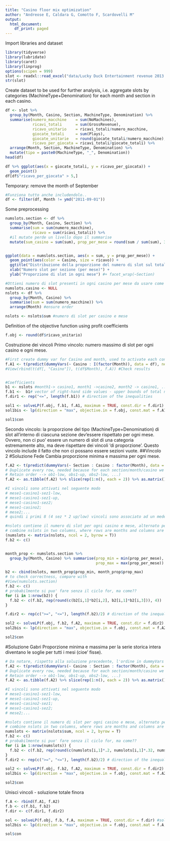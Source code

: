 ```yaml
---
title: "Casino floor mix optimization"
author: "Andreose E, Caldara G, Comotto F, Scardovelli M"
output:
  html_document:
    df_print: paged
---
```


Import libraries and dataset
```r
library(tidyverse)
library(lubridate)
library(caret)
library(linprog)
options(scipen = 999)
slot <- readxl::read_excel("data/Lucky Duck Entertainment revenue 2013.xls", na = c(".", "NA", "NaN"))
str(slot)
```

Create dataset to be used for further analysis, i.e. aggregate slots by categories (MachineType+Denomination) for each month and section in each casino.
```r
df <- slot %>%
  group_by(Month, Casino, Section, MachineType, Denomination) %>%
  summarise(numero_macchine    = sum(NoMachines),
            ricavi_totali      = sum(GrossRevenue),
            ricavo_unitario    = ricavi_totali/numero_macchine,
            giocate_totali     = sum(Plays),
            giocate_unitarie   = round(giocate_totali/numero_macchine),
            ricavo_per_giocata = ricavi_totali/giocate_totali) %>%
  arrange(Month, Section, MachineType, Denomination) %>%
  mutate(tipo = paste0(MachineType, "_", Denomination)) 
head(df)

df %>% ggplot(aes(x = giocate_totali, y = ricavo_per_giocata)) +
  geom_point()
df[df$"ricavo_per_giocata" > 5,]
```

Temporary: remove the month of September
```r
#Funziona tutto anche includendolo..
df <- filter(df, Month != ymd("2011-09-01"))
```

Some preprocessing
```r
numslots.section <- df %>%
  group_by(Month, Casino, Section) %>%
  summarise(sum = sum(numero_macchine),
            ricavo = sum(ricavi_totali)) %>%
  #il mutate perde un livello dopo il summarise
  mutate(sum_casino = sum(sum), prop_per_mese = round(sum / sum(sum), 3))


ggplot(data = numslots.section, aes(x = sum, y = prop_per_mese)) +
  geom_point(aes(color = Casino, size = ricavo)) +
  ggtitle("Distribuzione della proporzione del numero di slot sul totale del casino per ogni mese") +
  xlab("Numero slot per sezione (per mese)") +
  ylab("Proporzione di slot in ogni mese") #+ facet_wrap(~Section)

#Ottieni numero di slot presenti in ogni casino per mese da usare come upper bound
numslots.casino <- NULL
nslots <- df %>%
  group_by(Month, Casino) %>%
  summarise(sum = sum(numero_macchine)) %>%
  arrange(Month) #ensure order

nslots <- nslots$sum #numero di slot per casino e mese
```


Definition of the objective function using profit coefficients
```r
f.obj <- round(df$ricavo_unitario)
```

Costruzione dei vincoli
Primo vincolo: numero massimo di slot per ogni casino e ogni mese. 
```r
#First create dummy var for Casino and month, used to activate each constraint depending on the casino and month
f.A1 <- t(predict(dummyVars(~ Casino : I(factor(Month)), data = df), newdata = df))
#View(rbind(t(df[, "Casino"]), t(df$Month), f.A)) #Check results


#Coefficients
b1 <- nslots #month1-> casino1, month1 ->casino2, month2 -> casino1, ...
f.b1 <-  b1# vector of right-hand side values - upper bounds of total number of slots per month
f.dir1 <- rep("<=", length(f.b1)) # direction of the inequalities

sol1 <- solveLP(f.obj, f.b1, f.A1, maximum = TRUE, const.dir = f.dir1) #solver 
sol1bis <- lp(direction = "max", objective.in = f.obj, const.mat = f.A1, const.dir = f.dir1, const.rhs = f.b1)

sol1$con
```

Secondo vincolo: la proporzione del tipo (MachineType+Denomination) di slot all'interno di ciascuna sezione dev'essere rispettato per ogni mese. Ovvero, non ci puo' essere un numero di slot di una categoria estremamente alto, ma deve rispettare dei vincoli 'di proporzione'.
Questo vincolo include il fatto che non ci possano essere sezioni vuote.
##Vincolo 2
#Soluzione Fede
Cambia proporzione minima e massima per ogni mese. 
```r
f.A2 <- t(predict(dummyVars(~ Section : Casino : factor(Month), data = df), newdata = df))
# Duplicate every row, needed because for each section/month/casino we need a lower and upper bound. 
# Retain order --> ob1-low, obs1-up, obs2-low, ...)
f.A2 <- as.tibble(f.A2) %>% slice(rep(1:n(), each = 2)) %>% as.matrix()

#I vincoli sono attivati nel seguente modo 
# mese1-casino1-sez1-low,
# mese1-casino1-sez1-up,
# mese1-casino1-sez2;
# mese1-casino2;
# mese2;...
# quindi i primi 8 (4 sez * 2 up/low) vincoli sono associato ad un medesimo upper e lower bound, legato al primo valore di nslots.

#nslots contiene il numero di slot per ogni casino e mese, alternato per casino (mese1 casino1, mese1 casino2, mese2 casino1, ...)
# combine nslots in two columns, where rows are months and columns are casino (first for Aries)
(numslots <- matrix(nslots, ncol = 2, byrow = T))
f.b2 <- c()


month_prop <- numslots.section %>%
  group_by(Month, Casino) %>% summarise(prop_min = min(prop_per_mese),
                                        prop_max = max(prop_per_mese))

b2 <- cbind(nslots, month_prop$prop_min, month_prop$prop_max)
# to check correctness, compare with 
#View(numslots.section)
f.b2 <- c()
# probabilmente si puo' fare senza il ciclo for, ma come??
for (i in 1:nrow(b2)) {
  f.b2 <- c(f.b2, rep(round(c(b2[i,1]*b2[i,2], b2[i,1]*b2[i,3])), 4))
}

f.dir2 <- rep(c(">=", "<="), length(f.b2)/2) # direction of the inequalities

sol2 <- solveLP(f.obj, f.b2, f.A2, maximum = TRUE, const.dir = f.dir2) #solver 
sol2bis <- lp(direction = "max", objective.in = f.obj, const.mat = f.A2, const.dir = f.dir2, const.rhs = f.b2)

sol2$con
```

#Soluzione Gabri
Proporzione minima e massima per la serie storica intera diventano le soglie per tutti i mesi (cioe' fisse). 
```r
# Da notare, rispetto alla soluzione precedente, l'ordine in dummyVars differente
f.A2 <- t(predict(dummyVars(~ Casino : Section : factor(Month), data = df), newdata = df))
# Duplicate every row, needed because for each section/month/casino we need a lower and upper bound. 
# Retain order --> ob1-low, obs1-up, obs2-low, ...)
f.A2 <- as.tibble(f.A2) %>% slice(rep(1:n(), each = 2)) %>% as.matrix()

#I vincoli sono attivati nel seguente modo 
# mese1-casino1-sez1-low,
# mese1-casino1-sez1-up,
# mese1-casino2-sez1;
# mese1-casino1-sez2;
# mese2;...

#nslots contiene il numero di slot per ogni casino e mese, alternato per casino (mese1 casino1, mese1 casino2, mese2 casino1, ...)
# combine nslots in two columns, where rows are months and columns are casino (first for Aries)
numslots <- matrix(nslots$sum, ncol = 2, byrow = T)
f.b2 <- c()
# probabilmente si puo' fare senza il ciclo for, ma come??
for (i in 1:nrow(numslots)) {
  f.b2 <- c(f.b2, rep(round(c(numslots[i,1]*.2, numslots[i,1]*.32, numslots[i,2]*0.18, numslots[i,2]*0.35)), 4))
}
f.dir2 <- rep(c(">=", "<="), length(f.b2)/2) # direction of the inequalities

sol2 <- solveLP(f.obj, f.b2, f.A2, maximum = TRUE, const.dir = f.dir2) #solver 
sol2bis <- lp(direction = "max", objective.in = f.obj, const.mat = f.A2, const.dir = f.dir2, const.rhs = f.b2)

sol2$con
```

Unisci vincoli - soluzione totale finora
```r
f.A <- rbind(f.A1, f.A2)
f.b <- c(f.b1, f.b2)
f.dir <- c(f.dir1, f.dir2)

sol <- solveLP(f.obj, f.b, f.A, maximum = TRUE, const.dir = f.dir) #solver 
sol2bis <- lp(direction = "max", objective.in = f.obj, const.mat = f.A, const.dir = f.dir, const.rhs = f.b)

sol$con
```

